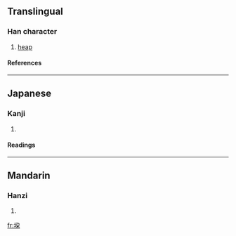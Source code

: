 ==Translingual==
===Han character===
{{Han char|rn=32|rad=土|as=06|sn=9|four=|canj=土弓尸木 (GNSD)}}
# [[heap]]
====References====
{{Han ref|kx=0228.090|dkj=05049|dj=0464.070|hdz=10441.010|uh=579C|ud=22428}}
----
==Japanese==
===Kanji===
{{ja-kanji|grade=|rs=土06}}
# {{defn|Japanese}} 
====Readings====
{{ja-readings|on=[[だ]] (da)|kun=[[つみかされる]] (tsumikasareru)}}
----
==Mandarin==
===Hanzi===
{{cmn-hanzi|pin=[[duǒ]] (duo3)|wg=to<sup>3</sup>}}
# {{defn|Mandarin}}

[[fr:垜]]